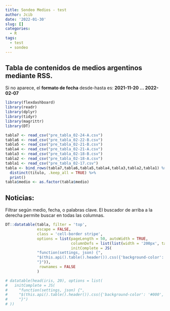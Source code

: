 ```yaml
---
title: Sondeo Medios - test
author: Jcib
date: '2022-01-30'
slug: []
categories:
  - R
tags:
  - test
  - sondeo
---
```


Tabla de contenidos de medios argentinos mediante RSS.
---

Si no aparece, el **formato de fecha** desde-hasta es: **2021-11-20 ... 2022-02-07**

```r
library(flexdashboard)
library(readr)
library(dplyr)
library(tidyr)
library(magrittr)
library(DT)
```

```r
tabla7 <- read_csv("pre_tabla_02-24-A.csv")
tabla6 <- read_csv("pre_tabla_02-22-B.csv")
tabla5 <- read_csv("pre_tabla_02-21-B.csv")
tabla4 <- read_csv("pre_tabla_02-21-A.csv")
tabla3 <- read_csv("pre_tabla_02-18-B.csv")
tabla2 <- read_csv("pre_tabla_02-18-A.csv")
tabla1 <- read_csv("pre_tabla_02-17.csv")
tabla <- bind_rows(tabla7,tabla6,tabla5,tabla4,tabla3,tabla2,tabla1) %>% 
  distinct(titulo, .keep_all = TRUE) %>% 
  print()
tabla$medio <- as.factor(tabla$medio)
```

## Noticias:

Filtrar según medio, fecha, o palabras clave. El buscador de arriba a la derecha permite buscar en todas las columnas.

```r

DT::datatable(tabla, filter = 'top', 
              escape = FALSE, 
              class = 'cell-border stripe',
              options = list(pageLength = 50, autoWidth = TRUE,
                             columnDefs = list(list(width = '200px', targets = 3)),
                             initComplete = JS(
              "function(settings, json) {",
              "$(this.api().table().header()).css({'background-color': '#000', 'color': '#fff'});",
              "}")),
               rownames = FALSE
              )

# datatable(head(iris, 20), options = list(
#   initComplete = JS(
#     "function(settings, json) {",
#     "$(this.api().table().header()).css({'background-color': '#000', 'color': '#fff'});",
#     "}")
# ))
```
